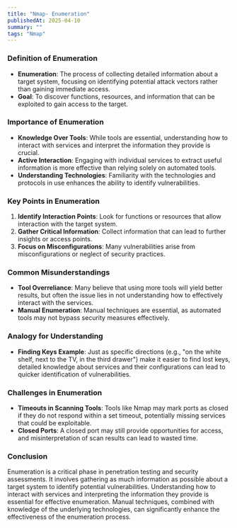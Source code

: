 ```yaml
---
title: "Nmap- Enumeration"
publishedAt: 2025-04-10
summary: ""
tags: "Nmap"
---
```



### Definition of Enumeration

- **Enumeration**: The process of collecting detailed information about a target system, focusing on identifying potential attack vectors rather than gaining immediate access.
- **Goal**: To discover functions, resources, and information that can be exploited to gain access to the target.

### Importance of Enumeration

- **Knowledge Over Tools**: While tools are essential, understanding how to interact with services and interpret the information they provide is crucial.
- **Active Interaction**: Engaging with individual services to extract useful information is more effective than relying solely on automated tools.
- **Understanding Technologies**: Familiarity with the technologies and protocols in use enhances the ability to identify vulnerabilities.

### Key Points in Enumeration

1. **Identify Interaction Points**: Look for functions or resources that allow interaction with the target system.
2. **Gather Critical Information**: Collect information that can lead to further insights or access points.
3. **Focus on Misconfigurations**: Many vulnerabilities arise from misconfigurations or neglect of security practices.

### Common Misunderstandings

- **Tool Overreliance**: Many believe that using more tools will yield better results, but often the issue lies in not understanding how to effectively interact with the services.
- **Manual Enumeration**: Manual techniques are essential, as automated tools may not bypass security measures effectively.

### Analogy for Understanding

- **Finding Keys Example**: Just as specific directions (e.g., "on the white shelf, next to the TV, in the third drawer") make it easier to find lost keys, detailed knowledge about services and their configurations can lead to quicker identification of vulnerabilities.

### Challenges in Enumeration

- **Timeouts in Scanning Tools**: Tools like Nmap may mark ports as closed if they do not respond within a set timeout, potentially missing services that could be exploitable.
- **Closed Ports**: A closed port may still provide opportunities for access, and misinterpretation of scan results can lead to wasted time.

### Conclusion

Enumeration is a critical phase in penetration testing and security assessments. It involves gathering as much information as possible about a target system to identify potential vulnerabilities. Understanding how to interact with services and interpreting the information they provide is essential for effective enumeration. Manual techniques, combined with knowledge of the underlying technologies, can significantly enhance the effectiveness of the enumeration process.